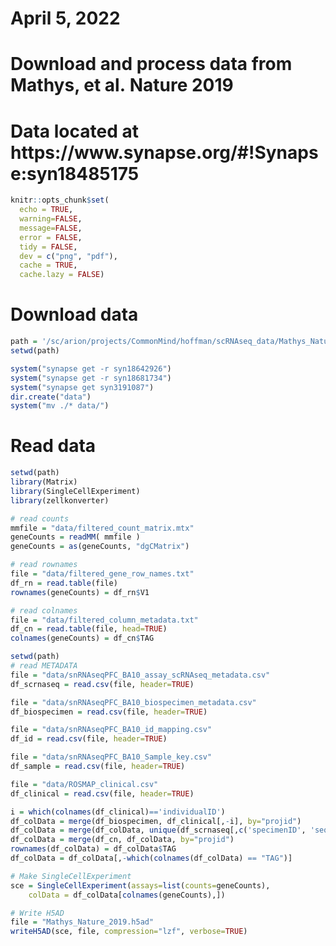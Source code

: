 # April 5, 2022
#
# Download and process data from Mathys, et al. Nature 2019
#
# Data located at https://www.synapse.org/#!Synapse:syn18485175


```r
knitr::opts_chunk$set(
  echo = TRUE,
  warning=FALSE,
  message=FALSE,
  error = FALSE,
  tidy = FALSE,
  dev = c("png", "pdf"),
  cache = TRUE,
  cache.lazy = FALSE)
```

# Download data
```r
path = '/sc/arion/projects/CommonMind/hoffman/scRNAseq_data/Mathys_Nature_2019'
setwd(path)

system("synapse get -r syn18642926")
system("synapse get -r syn18681734")
system("synapse get syn3191087")
dir.create("data")
system("mv ./* data/")
```

# Read data
```r
setwd(path)
library(Matrix)
library(SingleCellExperiment)
library(zellkonverter)

# read counts
mmfile = "data/filtered_count_matrix.mtx"
geneCounts = readMM( mmfile )
geneCounts = as(geneCounts, "dgCMatrix")

# read rownames
file = "data/filtered_gene_row_names.txt" 
df_rn = read.table(file)
rownames(geneCounts) = df_rn$V1

# read colnames
file = "data/filtered_column_metadata.txt" 
df_cn = read.table(file, head=TRUE)
colnames(geneCounts) = df_cn$TAG
```

```r
setwd(path)
# read METADATA
file = "data/snRNAseqPFC_BA10_assay_scRNAseq_metadata.csv" 
df_scrnaseq = read.csv(file, header=TRUE)

file = "data/snRNAseqPFC_BA10_biospecimen_metadata.csv" 
df_biospecimen = read.csv(file, header=TRUE)

file = "data/snRNAseqPFC_BA10_id_mapping.csv" 
df_id = read.csv(file, header=TRUE)

file = "data/snRNAseqPFC_BA10_Sample_key.csv" 
df_sample = read.csv(file, header=TRUE)

file = "data/ROSMAP_clinical.csv" 
df_clinical = read.csv(file, header=TRUE)

i = which(colnames(df_clinical)=='individualID')
df_colData = merge(df_biospecimen, df_clinical[,-i], by="projid")
df_colData = merge(df_colData, unique(df_scrnaseq[,c('specimenID', 'sequencingBatch')]), by="specimenID")
df_colData = merge(df_cn, df_colData, by="projid")
rownames(df_colData) = df_colData$TAG
df_colData = df_colData[,-which(colnames(df_colData) == "TAG")]

# Make SingleCellExperiment
sce = SingleCellExperiment(assays=list(counts=geneCounts), 
	colData = df_colData[colnames(geneCounts),])

# Write H5AD
file = "Mathys_Nature_2019.h5ad"
writeH5AD(sce, file, compression="lzf", verbose=TRUE)
```


